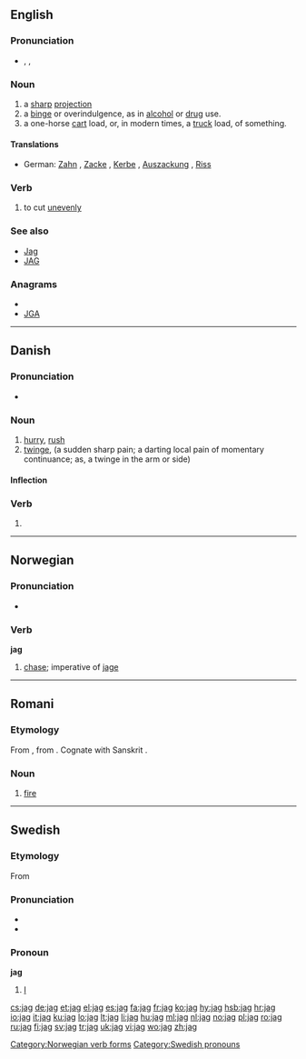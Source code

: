{{also|Jag|JAG}}
==English==

===Pronunciation===
* {{enPR|jăg}}, {{IPA|/ʤæɡ/}}, {{SAMPA|/dZ{g/}}
*: {{rhymes|æɡ}}

===Noun===
{{en-noun}}

# a [[sharp]] [[projection]]
# a [[binge]] or overindulgence, as in [[alcohol]] or [[drug]] use.
# a one-horse [[cart]] load, or, in modern times, a [[truck]] load, of something.

====Translations====
* German: [[Zahn]] {{m}}, [[Zacke]] {{f}}, [[Kerbe]] {{f}}, [[Auszackung]] {{f}}, [[Riss]] {{m}}

===Verb===
{{en-verb|jags|jagging|jagged}}

# to cut [[unevenly]]

===See also===
* [[Jag]]
* [[JAG]]

===Anagrams===
* {{alphagram|agj}}
* [[JGA#English|JGA]]

----

==Danish==

===Pronunciation===
* {{IPA|/laːg/|[læjˀ]|lang=da}}

===Noun===
{{da-noun|et}}

# [[hurry]], [[rush]]
# [[twinge]], (a sudden sharp pain; a darting local pain of momentary continuance; as, a twinge in the arm or side)

====Inflection====
{{da-noun-infl|et}}

===Verb===
{{infl|da|verb form}}

# {{form of|imperative|jage|lang=Danish}}

----

==Norwegian==

===Pronunciation===
* {{audio|No-jag.ogg|Audio}}

===Verb===
'''jag'''

# [[chase]]; imperative of [[jage]]

[[Category:Norwegian verb forms]]

----

==Romani==

===Etymology===
From {{proto|Indo-Iranian|Hagni-|lang=rom}}, from {{proto|Indo-European|h₁ngʷni-|lang=rom}}. Cognate with Sanskrit {{term|sc=Deva|अग्नि|tr=agní|lang=sa}}.

===Noun===
{{rom-noun|jag|f||a}}

# [[fire]]

----

==Swedish==

===Etymology===
From {{proto|Indo-European|éǵh₂|lang=sv}}

===Pronunciation===
* {{audio|Sv-jag.ogg|audio}}
* {{IPA|/ˈjɑːg/|lang=sv}}

===Pronoun===
'''jag'''

# [[I]]

[[Category:Swedish pronouns]]

[[cs:jag]]
[[de:jag]]
[[et:jag]]
[[el:jag]]
[[es:jag]]
[[fa:jag]]
[[fr:jag]]
[[ko:jag]]
[[hy:jag]]
[[hsb:jag]]
[[hr:jag]]
[[io:jag]]
[[it:jag]]
[[ku:jag]]
[[lo:jag]]
[[lt:jag]]
[[li:jag]]
[[hu:jag]]
[[ml:jag]]
[[nl:jag]]
[[no:jag]]
[[pl:jag]]
[[ro:jag]]
[[ru:jag]]
[[fi:jag]]
[[sv:jag]]
[[tr:jag]]
[[uk:jag]]
[[vi:jag]]
[[wo:jag]]
[[zh:jag]]